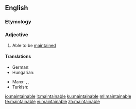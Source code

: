 ==English==

===Etymology===
{{suffix|maintain|able|lang=en}}

===Adjective===
{{en-adj}}

# {{label|en|chiefly|in combination}} Able to be [[maintain]]ed

====Translations====
{{trans-top}}
* German: {{t|de|wartbar}}
* Hungarian: {{t+|hu|karbantartható}}
{{trans-mid}}
* Manx: {{t|gv|so-pholldey}}, {{t|gv|so-hassoo}}, {{t|gv|so-veaghee}}
* Turkish: {{t|tr|bakılabilir}}
{{trans-bottom}}

[[io:maintainable]]
[[it:maintainable]]
[[ku:maintainable]]
[[ml:maintainable]]
[[te:maintainable]]
[[vi:maintainable]]
[[zh:maintainable]]
